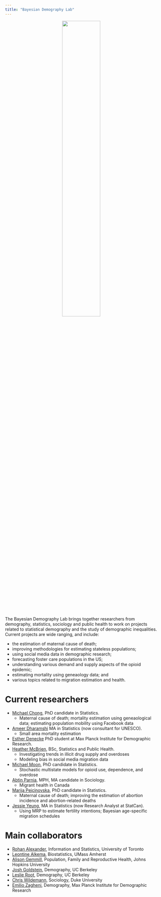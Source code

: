 ```yaml
---
title: "Bayesian Demography Lab"
---
```


<center>![](/img/lab_hex.jpg){width="50%"}</center>

The Bayesian Demography Lab brings together researchers from demography, statistics, sociology and public health to work on projects related to statistical demography and the study of demographic inequalities. Current projects are wide ranging, and include: 

- the estimation of maternal cause of death; 
- improving methodologies for estimating stateless populations;
- using social media data in demographic research; 
- forecasting foster care populations in the US; 
- understanding various demand and supply aspects of the opioid epidemic; 
- estimating mortality using geneaology data; and 
- various topics related to migration estimation and health. 

# Current researchers

- [Michael Chong](https://www.statistics.utoronto.ca/people/directories/graduate-students/michael-chong), PhD candidate in Statistics. 
    + Maternal cause of death; mortality estimation using geneaological data; estimating population mobility using Facebook data
- [Ameer Dharamshi](https://ameerd.github.io/) MA in Statistics (now consultant for UNESCO).
    + Small area mortality estimation
- [Esther Denecke](https://www.demogr.mpg.de/en/about_us_6113/staff_directory_1899/esther_dorothea_denecke_4094) PhD student at Max Planck Institute for Demographic Research.
- [Heather McBrien](http://cmajopen.ca/content/7/4/E665.short?rss=1), BSc, Statistics and Public Health.
    + Investigating trends in illicit drug supply and overdoses
    + Modeling bias in social media migration data
- [Michael Moon](https://www.statistics.utoronto.ca/people/directories/graduate-students/michael-jongho-moon), PhD candidate in Statistics. 
    + Stochastic multistate models for opioid use, dependence, and overdose
- [Abtin Parnia](https://scholar.google.com/citations?user=SsX55_MAAAAJ&hl=en), MPH, MA candidate in Sociology.
    + Migrant health in Canada
- [Marija Pejcinovska](https://www.statistics.utoronto.ca/people/directories/graduate-students/marija-pejcinovska), PhD candidate in Statistics. 
    + Maternal cause of death; improving the estimation of abortion incidence and abortion-related deaths
- [Jessie Yeung](https://www.researchgate.net/profile/Jessie_Yeung2), MA in Statistics (now Research Analyst at StatCan).
    + Using MRP to estimate fertility intentions; Bayesian age-specific migration schedules

# Main collaborators

- [Rohan Alexander](https://rohanalexander.com/), Information and Statistics, University of Toronto
- [Leontine Alkema](https://leontinealkema.github.io/alkema_lab/), Biostatistics, UMass Amherst
- [Alison Gemmill](https://www.alisongemmill.com/), Population, Family and Reproductive Health, Johns Hopkins University
- [Josh Goldstein](https://www.site.demog.berkeley.edu/josh-goldstein), Demography, UC Berkeley
- [Leslie Root](https://leslieroot.net/about/), Demography, UC Berkeley
- [Chris Wildemann](https://en.wikipedia.org/wiki/Christopher_Wildeman), Sociology, Duke University
- [Emilio Zagheni](https://www.demogr.mpg.de/en/about_us_6113/staff_directory_1899/emilio_zagheni_2243), Demography, Max Planck Institute for Demographic Research
